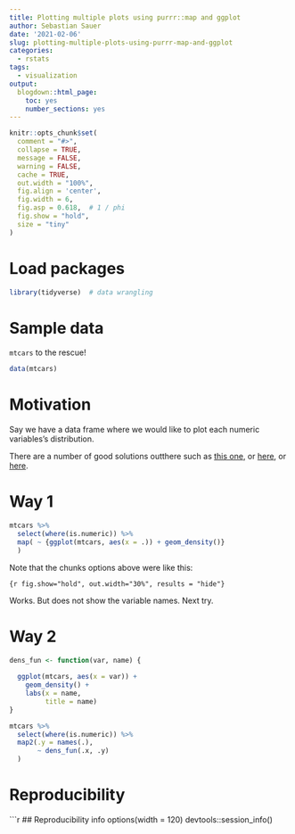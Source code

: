 ```yaml
---
title: Plotting multiple plots using purrr::map and ggplot
author: Sebastian Sauer
date: '2021-02-06'
slug: plotting-multiple-plots-using-purrr-map-and-ggplot
categories:
  - rstats
tags:
  - visualization
output:
  blogdown::html_page:
    toc: yes
    number_sections: yes
---
```




```r
knitr::opts_chunk$set(
  comment = "#>",
  collapse = TRUE,
  message = FALSE,
  warning = FALSE,
  cache = TRUE,
  out.width = "100%",
  fig.align = 'center',
  fig.width = 6,
  fig.asp = 0.618,  # 1 / phi
  fig.show = "hold",
  size = "tiny"
)
```



# Load packages

```r
library(tidyverse)  # data wrangling
```



# Sample data


`mtcars` to the rescue!

```r
data(mtcars)
```



# Motivation


Say we have a data frame where we would like to plot each numeric variables's distribution.

There are a number of good solutions outthere such as [this one](https://aosmith.rbind.io/2018/08/20/automating-exploratory-plots/), or [here](https://stackoverflow.com/questions/62323725/problem-with-passing-ggplot-titles-in-a-purrr-loop-list-columns), or [here](https://stackoverflow.com/questions/45362462/how-do-pipes-work-with-purrr-map-function-and-the-dot-symbol).




# Way 1


```r
mtcars %>% 
  select(where(is.numeric)) %>% 
  map( ~ {ggplot(mtcars, aes(x = .)) + geom_density()}
  )
```

Note that the chunks options above were like this:

`{r fig.show="hold", out.width="30%", results = "hide"}`


Works. But does not show the variable names. Next try.



# Way 2


```r
dens_fun <- function(var, name) {
  
  ggplot(mtcars, aes(x = var)) +
    geom_density() +
    labs(x = name,
         title = name)
}

mtcars %>% 
  select(where(is.numeric)) %>% 
  map2(.y = names(.),
       ~ dens_fun(.x, .y)
  )
```




# Reproducibility

```r
## Reproducibility info
options(width = 120)
devtools::session_info()


